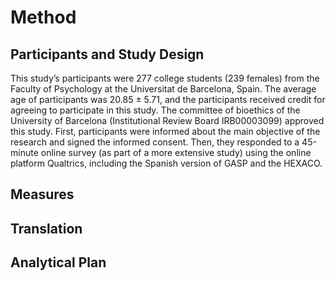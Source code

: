 
# Method

## Participants and Study Design

This study's participants were 277 college students (239 females) from the Faculty of Psychology at the Universitat de Barcelona, Spain. The average age of participants was 20.85 ± 5.71, and the participants received credit for agreeing to participate in this study. The committee of bioethics of the University of Barcelona (Institutional Review Board IRB00003099) approved this study. First, participants were informed about the main objective of the research and signed the informed consent. Then, they responded to a 45-minute online survey (as part of a more extensive study) using the online platform Qualtrics, including the Spanish version of GASP and the HEXACO.

## Measures

## Translation

## Analytical Plan